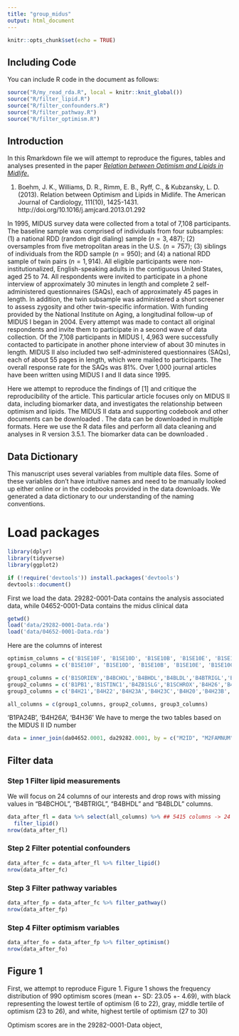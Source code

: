 ```yaml
---
title: "group_midus"
output: html_document
---
```


```r
knitr::opts_chunk$set(echo = TRUE)
```

## Including Code

You can include R code in the document as follows:

```r
source("R/my_read_rda.R", local = knitr::knit_global())
source("R/filter_lipid.R")
source("R/filter_confounders.R")
source("R/filter_pathway.R")
source("R/filter_optimism.R")
```

## Introduction
In this Rmarkdown file we will attempt to reproduce the figures, tables and analyses presented in the paper [_Relation between Optimism and Lipids in Midlife_.](https://www.ajconline.org/article/S0002-9149(13)00388-3/pdf)

1. Boehm, J. K., Williams, D. R., Rimm, E. B., Ryff, C., & Kubzansky, L. D. (2013). Relation between Optimism and Lipids in Midlife. The American Journal of Cardiology, 111(10), 1425-1431.
http://doi.org/10.1016/j.amjcard.2013.01.292

In 1995, MIDUS survey data were collected from a total of 7,108 participants. The baseline sample was comprised of individuals from four subsamples: (1) a national RDD (random digit dialing) sample ($n = 3,487$); (2) oversamples from five metropolitan areas in the U.S. ($n = 757$); (3) siblings of individuals from the RDD sample ($n = 950$); and (4) a national RDD sample of twin pairs ($n = 1,914$). All eligible participants were non-institutionalized, English-speaking adults in the contiguous United States, aged 25 to 74. All respondents were invited to participate in a phone interview of approximately 30 minutes in length and complete 2 self-administered questionnaires (SAQs), each of approximately 45 pages in length. In addition, the twin subsample was administered a short screener to assess zygosity and other twin-specific information. With funding provided by the National Institute on Aging, a longitudinal follow-up of MIDUS I began in 2004. Every attempt was made to contact all original respondents and invite them to participate in a second wave of data collection. Of the 7,108 participants in MIDUS I, 4,963 were successfully contacted to participate in another phone interview of about 30 minutes in length. MIDUS II also included two self-administered questionnaires (SAQs), each of about 55 pages in length, which were mailed to participants. The overall response rate for the SAQs was 81\%. Over 1,000 journal articles have been written using MIDUS I and II data since 1995.

Here we attempt to reproduce the findings of [1] and critique the reproducibility of the article. This particular article focuses only on MIDUS II data, including biomarker data, and investigates the relationship between optimism and lipids. The MIDUS II data and supporting codebook and other documents can be downloaded \href{https://www.icpsr.umich.edu/icpsrweb/ICPSR/studies/4652?archive=ICPSR&q=MIDUS+}{here}. The data can be downloaded in multiple formats. Here we use the R data files and perform all data cleaning and analyses in R version 3.5.1. The biomarker data can be downloaded \href{https://www.icpsr.umich.edu/icpsrweb/NACDA/studies/29282}{here}.

## Data Dictionary
This manuscript uses several variables from multiple data files. Some of these variables don't have intuitive names and need to be manually looked up either online or in the codebooks provided in the data downloads. We generated a data dictionary to our understanding of the naming conventions.

# Load packages
```r
library(dplyr)
library(tidyverse)
library(ggplot2)
```

```r
if (!require('devtools')) install.packages('devtools')
devtools::document()
```


First we load the data. 29282-0001-Data contains the analysis associated data, 
while 04652-0001-Data contains the midus clinical data
```r
getwd()
load('data/29282-0001-Data.rda')
load('data/04652-0001-Data.rda')
```

Here are the columns of interest
```r
optimism_columns = c('B1SE10F', 'B1SE10D', 'B1SE10B', 'B1SE10E', 'B1SE10C', 'B1SE10A')
group1_columns = c('B1SE10F', 'B1SE10D', 'B1SE10B', 'B1SE10E', 'B1SE10C', 'B1SE10A','B4BCHOL','B4BHDL','B4BLDL','B4BTRIGL','B1PAGE_M2','B1PRSEX','B1PF7A')

group1_columns = c('B1SORIEN','B4BCHOL','B4BHDL','B4BLDL','B4BTRIGL','B1PAGE_M2','B1PRSEX','B1PF7A')
group2_columns = c('B1PB1','B1STINC1','B4ZB1SLG','B1SCHROX','B4H26','B4H33','B4H25','B4PBMI','B1SNEGAF')
group3_columns = c('B4H21','B4H22','B4H23A','B4H23C','B4H20','B4H23B','B4H24')

all_columns = c(group1_columns, group2_columns, group3_columns)
```
'B1PA24B', 'B4H26A', 'B4H36'
We have to merge the two tables based on the MIDUS II ID number

```r
data = inner_join(da04652.0001, da29282.0001, by = c("M2ID", "M2FAMNUM"),suffix = c('','.2'))
```

## Filter data

### Step 1 Filter lipid measurements
We will focus on 24 columns of our interests and drop rows with missing values in "B4BCHOL", "B4BTRIGL", "B4BHDL" and "B4BLDL" columns.
```r
data_after_fl = data %>% select(all_columns) %>% ## 5415 columns -> 24 columns
  filter_lipid()
nrow(data_after_fl)
```

### Step 2 Filter potential confounders
```r
data_after_fc = data_after_fl %>% filter_lipid()
nrow(data_after_fc)
```

### Step 3 Filter pathway variables
```r
data_after_fp = data_after_fc %>% filter_pathway()
nrow(data_after_fp)
```

### Step 4 Filter optimism variables
```r
data_after_fo = data_after_fp %>% filter_optimism()
nrow(data_after_fo)
```


## Figure 1

First, we attempt to reproduce Figure 1. 
Figure 1 shows the frequency distribution of 990 optimism scores 
(mean +- SD: 23.05 +- 4.69), 
with black representing the lowest tertile of optimism (6 to 22), 
gray, middle tertile of optimism (23 to 26), 
and white, highest tertile of optimism (27 to 30)

Optimism scores are in the 29282-0001-Data object, 
